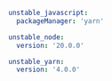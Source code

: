 ```yaml title=".moon/toolchain.yml"
unstable_javascript:
  packageManager: 'yarn'

unstable_node:
  version: '20.0.0'

unstable_yarn:
  version: '4.0.0'
```
